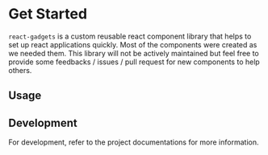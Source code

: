 
<Meta title="Welcome|Intro" />

# Get Started

`react-gadgets` is a custom reusable react component library that helps to set up react applications quickly. Most of the components were created as we needed them. This library will not be actively maintained but feel free to provide some feedbacks / issues / pull request for new components to help others.

## Usage

## Development

For development, refer to the project documentations for more information.
